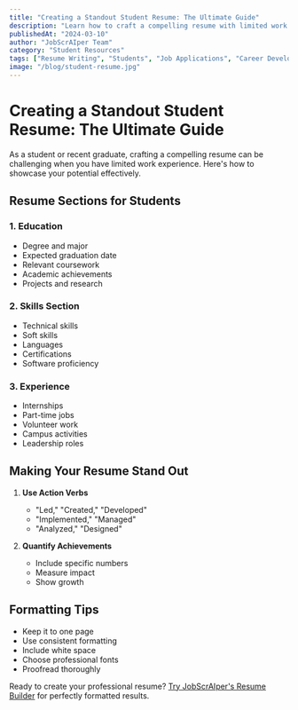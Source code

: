 ```yaml
---
title: "Creating a Standout Student Resume: The Ultimate Guide"
description: "Learn how to craft a compelling resume with limited work experience"
publishedAt: "2024-03-10"
author: "JobScrAIper Team"
category: "Student Resources"
tags: ["Resume Writing", "Students", "Job Applications", "Career Development"]
image: "/blog/student-resume.jpg"
---
```


# Creating a Standout Student Resume: The Ultimate Guide

As a student or recent graduate, crafting a compelling resume can be challenging when you have limited work experience. Here's how to showcase your potential effectively.

## Resume Sections for Students

### 1. Education
- Degree and major
- Expected graduation date
- Relevant coursework
- Academic achievements
- Projects and research

### 2. Skills Section
- Technical skills
- Soft skills
- Languages
- Certifications
- Software proficiency

### 3. Experience
- Internships
- Part-time jobs
- Volunteer work
- Campus activities
- Leadership roles

## Making Your Resume Stand Out

1. **Use Action Verbs**
   - "Led," "Created," "Developed"
   - "Implemented," "Managed"
   - "Analyzed," "Designed"

2. **Quantify Achievements**
   - Include specific numbers
   - Measure impact
   - Show growth

## Formatting Tips

- Keep it to one page
- Use consistent formatting
- Include white space
- Choose professional fonts
- Proofread thoroughly

Ready to create your professional resume? [Try JobScrAIper's Resume Builder](#) for perfectly formatted results. 